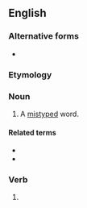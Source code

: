 ==English==

===Alternative forms===
* {{l|en|mis-typing}}

===Etymology===
{{prefix|en|mis|typing}}

===Noun===
{{en-noun}}

# {{lb|en|countable}} A [[mistyped]] word.

====Related terms====
* {{l|en|typo}}
* {{l|en|typographical error}}

===Verb===
{{head|en|verb form}}

# {{present participle of|en|mistype|nocat=1}}
